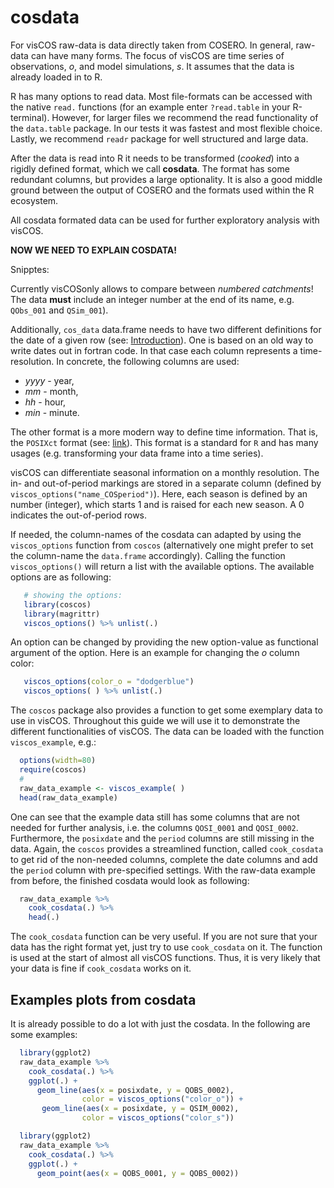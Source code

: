 # cosdata
For visCOS raw-data is data directly taken from COSERO. In general, raw-data
can have many forms. The focus of visCOS are time series of observations, $o$,
and model simulations, $s$. It assumes that the data is already loaded in to R.

R has many options to read data. Most file-formats can be accessed with the
native `read.` functions (for an example enter `?read.table` in your R-terminal).
However, for larger files we recommend the read functionality of the
`data.table` package. In our tests it was fastest and most flexible choice.
Lastly, we recommend `readr` package for well structured and large data.

After the data is read into R it needs to be transformed (*cooked*) into a
rigidly defined format, which we call **cosdata**. The format has some redundant
columns, but provides a large optionality. It is also a good middle ground
between the output of COSERO and the formats used within the R ecosystem.

All cosdata formated data can be used for further exploratory analysis with
visCOS.

**NOW WE NEED TO EXPLAIN COSDATA!**

Snipptes:


Currently visCOSonly allows to compare between *numbered catchments*! The
data **must** include an integer number at the end of its name, e.g.
`QObs_001` and `QSim_001`).

Additionally, `cos_data` data.frame needs to have two different definitions for
the date of a given row (see: [Introduction](introduction.html)). One is based
on an old way to write dates out in fortran code. In that case each column
represents a time-resolution. In concrete, the following columns are used:

-  *yyyy* - year,
- *mm* - month,
- *hh* - hour,
- *min* - minute.

The other format is a more modern way to define time information. That is,
the `POSIXct` format (see: [link](https://stat.ethz.ch/R-manual/R-devel/library/base/html/as.POSIXlt.html)).
This format is a standard for `R` and has many usages (e.g. transforming your
data frame into a time series).

visCOS can differentiate seasonal information on a monthly
resolution. The in- and out-of-period markings are stored in a separate column
(defined by `viscos_options("name_COSperiod")`). Here, each season is defined
by an number (integer), which starts 1 and is raised for each new season. A 0
indicates the out-of-period rows.

If needed, the column-names of the cosdata can adapted by using the
`viscos_options` function from `coscos` (alternatively one might prefer to set
the column-name the `data.frame` accordingly). Calling the function
`viscos_options()` will return a list with the available options. The available
options are as following:
```r
   # showing the options:
   library(coscos)
   library(magrittr)
   viscos_options() %>% unlist(.)
```

An option can be changed by providing the new option-value as functional
argument of the option. Here is an example for changing the $o$ column color:
```r
   viscos_options(color_o = "dodgerblue")
   viscos_options( ) %>% unlist(.)
```

The `coscos` package also provides a function to get some exemplary data to use
in visCOS. Throughout this guide we will use it to demonstrate the different
functionalities of visCOS. The data can be loaded with the function
`viscos_example`, e.g.:
```r
  options(width=80)
  require(coscos)
  #
  raw_data_example <- viscos_example( )
  head(raw_data_example)
```

One can see that the example data still has some columns that are not needed for
further analysis, i.e. the columns `QOSI_0001` and `QOSI_0002`. Furthermore,
the `posixdate` and the `period` columns are still missing in the data. Again,
the `coscos` provides a streamlined function, called `cook_cosdata` to get rid
of the non-needed columns, complete the date columns and add the `period`
column with pre-specified settings. With the raw-data example from before, the
finished cosdata would look as following:
```r
  raw_data_example %>%
    cook_cosdata(.) %>%
    head(.)
```

The `cook_cosdata` function can be very useful. If you are not sure that your
data has the right format yet, just try to use `cook_cosdata` on it. The function
is used at the start of almost all visCOS functions. Thus, it is very likely
that your data is fine if `cook_cosdata` works on it.

## Examples plots from cosdata
It is already possible to do a lot with just the cosdata. In the following are
some examples:
```r
  library(ggplot2)
  raw_data_example %>%
    cook_cosdata(.) %>%
    ggplot(.) +
      geom_line(aes(x = posixdate, y = QOBS_0002),
                color = viscos_options("color_o")) +
       geom_line(aes(x = posixdate, y = QSIM_0002),
                color = viscos_options("color_s"))   
```

```r
  library(ggplot2)
  raw_data_example %>%
    cook_cosdata(.) %>%
    ggplot(.) +
      geom_point(aes(x = QOBS_0001, y = QOBS_0002))  
```
